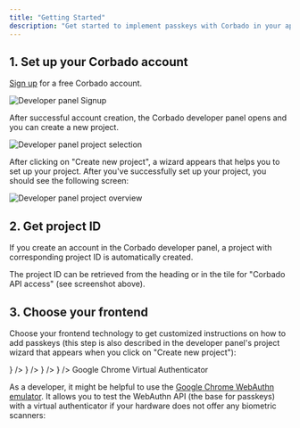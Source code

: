 ```yaml
---
title: "Getting Started"
description: "Get started to implement passkeys with Corbado in your application by following these steps."
---
```


## 1. Set up your Corbado account

[Sign up](https://app.corbado.com/signin#register) for a free Corbado account.&#x20;

![Developer panel Signup](/images/overview/getting-started/dev-panel-sign-up.webp)

After successful account creation, the Corbado developer panel opens and you can create a new project.

![Developer panel project selection](/images/overview/getting-started/dev-panel-project-selection.webp)

After clicking on "Create new project", a wizard appears that helps you to set up your project. After you've successfully set up your project, you should see the following screen:

![Developer panel project overview](/images/overview/getting-started/dev-panel-project-overview.webp)

## 2. Get project ID

If you create an account in the Corbado developer panel, a project with corresponding project ID is automatically created.

The project ID can be retrieved from the heading or in the tile for "Corbado API access" (see screenshot above).

## 3. Choose your frontend

Choose your frontend technology to get customized instructions on how to add passkeys (this step is also described in the developer panel's project wizard that appears when you click on "Create new project"):

<CardGroup cols={3}>
    <Card title='React' icon='react' href='/frontend-integration/react' />
    <Card title='Vanilla JS' icon='js' href='/frontend-integration/vanilla-js' />
    <Card title='Flutter' href='/frontend-integration/flutter' icon={<svg xmlns="http://www.w3.org/2000/svg" className="icon icon-tabler icon-tabler-brand-flutter" width="1.5rem" height="1.5rem" viewBox="0 0 24 24" strokeWidth="1.5" stroke="rgb(var(--primary-light))" fill="none" strokeLinecap="round" strokeLinejoin="round">
  <path stroke="none" d="M0 0h24v24H0z" fill="none"/>
  <path d="M7 14l-3 -3l8 -8h6z" />
  <path d="M14 21l-5 -5l5 -5h5l-5 5l5 5z" />
</svg>} />
    <Card title='Vue.js' icon='vuejs' href='/frontend-integration/vue.js' />
    <Card title='Angular' icon='angular' href='/frontend-integration/angular' />
    <Card
        title='Next.js'
        href='/frontend-integration/next.js'
        icon={
            <svg
                xmlns='http://www.w3.org/2000/svg'
                className='icon icon-tabler icon-tabler-brand-nextjs'
                width='1.5rem'
                height='1.5rem'
                viewBox='0 0 24 24'
                strokeWidth='1.5'
                stroke='rgb(var(--primary-light))'
                fill='none'
                strokeLinecap='round'
                strokeLinejoin='round'>
                <path stroke='none' d='M0 0h24v24H0z' fill='none' />
                <path d='M9 15v-6l7.745 10.65a9 9 0 1 1 2.255 -1.993' />
                <path d='M15 12v-3' />
            </svg>
        }
    />
    <Card title='Nuxt.js' href='/frontend-integration/nuxt.js' icon={<svg xmlns="http://www.w3.org/2000/svg" className="icon icon-tabler icon-tabler-brand-nuxt" width="1.5rem" height="1.5rem" viewBox="0 0 24 24" strokeWidth="1.5" stroke="rgb(var(--primary-light))" fill="none" strokeLinecap="round" strokeLinejoin="round">
  <path stroke="none" d="M0 0h24v24H0z" fill="none"/>
  <path d="M12.146 8.583l-1.3 -2.09a1.046 1.046 0 0 0 -1.786 .017l-5.91 9.908a1.046 1.046 0 0 0 .897 1.582h3.913" />
  <path d="M20.043 18c.743 0 1.201 -.843 .82 -1.505l-4.044 -7.013a.936 .936 0 0 0 -1.638 0l-4.043 7.013c-.382 .662 .076 1.505 .819 1.505h8.086z" />
</svg>} />
    <Card title='Svelte' href='/frontend-integration/svelte' icon={
        <svg xmlns="http://www.w3.org/2000/svg" className="icon icon-tabler icon-tabler-brand-svelte" width="1.5rem" height="1.5rem" viewBox="0 0 24 24" strokeWidth="1.5" stroke="rgb(var(--primary-light))" fill="none" strokeLinecap="round" strokeLinejoin="round">
  <path stroke="none" d="M0 0h24v24H0z" fill="none"/>
  <path d="M15 8l-5 3l.821 -.495c1.86 -1.15 4.412 -.49 5.574 1.352a3.91 3.91 0 0 1 -1.264 5.42l-5.053 3.126c-1.86 1.151 -4.312 .591 -5.474 -1.251a3.91 3.91 0 0 1 1.263 -5.42l.26 -.16" />
  <path d="M8 17l5 -3l-.822 .496c-1.86 1.151 -4.411 .491 -5.574 -1.351a3.91 3.91 0 0 1 1.264 -5.42l5.054 -3.127c1.86 -1.15 4.311 -.59 5.474 1.252a3.91 3.91 0 0 1 -1.264 5.42l-.26 .16" />
</svg>
    } />

</CardGroup>

<Info>
Google Chrome Virtual Authenticator

As a developer, it might be helpful to use the [Google Chrome WebAuthn emulator](/other/google-chrome-virtual-authenticator). It allows you to test the WebAuthn API (the base for passkeys) with a virtual authenticator if your hardware does not offer any biometric scanners:

</Info>
